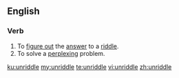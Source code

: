 ==English==

===Verb===
{{en-verb|unriddles|unriddling|unriddled|unriddled}}

#To [[figure out]] the [[answer]] to a [[riddle]].
#To solve a [[perplexing]] problem.

[[ku:unriddle]]
[[my:unriddle]]
[[te:unriddle]]
[[vi:unriddle]]
[[zh:unriddle]]